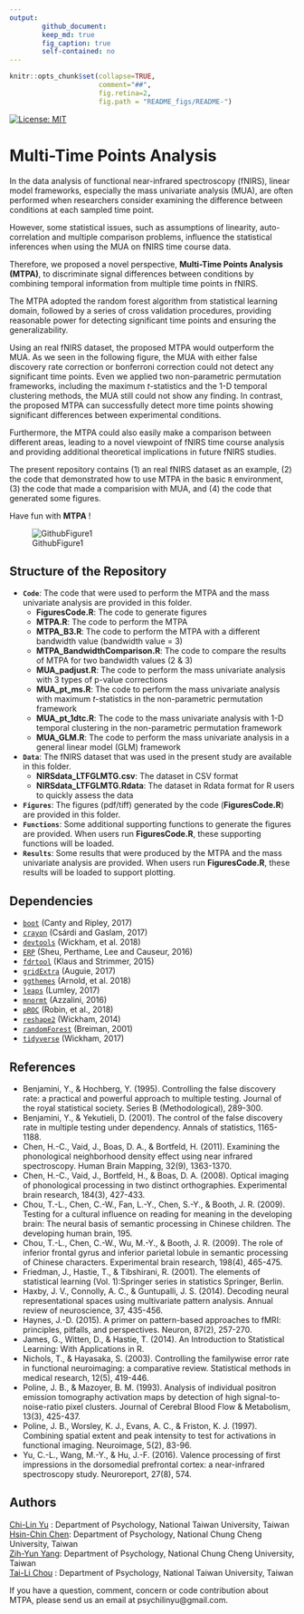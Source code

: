 ```yaml
---
output: 
        github_document:
        keep_md: true
        fig_caption: true
        self-contained: no
---
```

```r
knitr::opts_chunk$set(collapse=TRUE, 
                      comment="##", 
                      fig.retina=2, 
                      fig.path = "README_figs/README-")
```
<!-- README.md is generated from README.Rmd. Please edit that file -->
[![License: MIT](https://img.shields.io/badge/License-MIT-yellow.svg)](https://opensource.org/licenses/MIT)


# Multi-Time Points Analysis
In the data analysis of functional near-infrared spectroscopy (fNIRS), linear model frameworks, especially the mass univariate analysis (MUA), are often performed when researchers consider examining the difference between conditions at each sampled time point. 

However, some statistical issues, such as assumptions of linearity, auto-correlation and multiple comparison problems, influence the statistical inferences when using the MUA on fNIRS time course data. 

Therefore, we proposed a novel perspective, **Multi-Time Points Analysis (MTPA)**, to discriminate signal differences between conditions by combining temporal information from multiple time points in fNIRS. 

The MTPA adopted the random forest algorithm from statistical learning domain, followed by a series of cross validation procedures, providing reasonable power for detecting significant time points and ensuring the generalizability. 

Using an real fNIRS dataset, the proposed MTPA would outperform the MUA. As we seen in the following figure, the MUA with either false discovery rate correction or bonferroni correction could not detect any significant time points. Even we applied two non-parametric permutation frameworks, including the maximum *t*-statistics and the 1-D temporal clustering methods, the MUA still could not show any finding. In contrast, the proposed MTPA can successfully detect more time points showing significant differences between experimental conditions.

Furthermore, the MTPA could also easily make a comparison between different areas, leading to a novel viewpoint of fNIRS time course analysis and providing additional theoretical implications in future fNIRS studies.

The present repository contains (1) an real fNIRS dataset as an example, (2) the code that demonstrated how to use MTPA in the basic `R` environment, (3) the code that made a comparision with MUA, and (4) the code that generated some figures.

Have fun with **MTPA** !

![GithubFigure1](Figures/GithubFigure1.png)

## Structure of the Repository

- **`Code`**: The code that were used to perform the MTPA and the mass univariate analysis are provided in this folder.
    - **FiguresCode.R**: The code to generate figures
    - **MTPA.R**: The code to perform the MTPA
    - **MTPA_B3.R**: The code to perform the MTPA with a different bandwidth value (bandwidth value = 3)
    - **MTPA_BandwidthComparison.R**: The code to compare the results of MTPA for two bandwidth values (2 & 3)
    -	**MUA_padjust.R**: The code to perform the mass univariate analysis with 3 types of p-value corrections
    -	**MUA_pt_ms.R**: The code to perform the mass univariate analysis with maximum *t*-statistics in the non-parametric permutation framework
    -	**MUA_pt_1dtc.R**: The code to the mass univariate analysis with 1-D temporal clustering in the non-parametric permutation framework
    -	**MUA_GLM.R**: The code to perform the mass univariate analysis in a general linear model (GLM) framework
-	**`Data`**: The fNIRS dataset that was used in the present study are available in this folder.
    -	**NIRSdata_LTFGLMTG.csv**: The dataset in CSV format
    -	**NIRSdata_LTFGLMTG.Rdata**: The dataset in Rdata format for R users to quickly assess the data
-	**`Figures`**: The figures (pdf/tiff) generated by the code (**FiguresCode.R**) are provided in this folder.
-	**`Functions`**: Some additional supporting functions to generate the figures are provided. When users run **FiguresCode.R**, these supporting functions will be loaded.
-	**`Results`**: Some results that were produced by the MTPA and the mass univariate analysis are provided. When users run **FiguresCode.R**, these results will be loaded to support plotting.


## Dependencies

- [`boot`](https://cran.r-project.org/web/packages/boot/boot.pdf) (Canty and Ripley, 2017)
- [`crayon`](https://cran.r-project.org/web/packages/crayon/index.html) (Csárdi and Gaslam, 2017)
- [`devtools`](https://cran.r-project.org/web/packages/devtools/index.html) (Wickham, et al. 2018)
- [`ERP`](https://cran.r-project.org/web/packages/ERP/index.html) (Sheu, Perthame, Lee and Causeur, 2016)
- [`fdrtool`](https://cran.r-project.org/web/packages/fdrtool/index.html) (Klaus and Strimmer, 2015)
- [`gridExtra`](https://cran.r-project.org/web/packages/gridExtra/index.html) (Auguie, 2017)
- [`ggthemes`](https://cran.r-project.org/web/packages/ggthemes/index.html) (Arnold, et al. 2018)
- [`leaps`](https://cran.r-project.org/web/packages/leaps/leaps.pdf) (Lumley, 2017)
- [`mnormt`](https://cran.r-project.org/web/packages/mnormt/index.html) (Azzalini, 2016)
- [`pROC`](https://cran.r-project.org/web/packages/pROC/pROC.pdf) (Robin, et al., 2018)
- [`reshape2`](https://cran.r-project.org/web/packages/reshape2/reshape2.pdf) (Wickham, 2014)
- [`randomForest`](https://cran.r-project.org/web/packages/randomForest/randomForest.pdf) (Breiman, 2001)
- [`tidyverse`](https://cran.r-project.org/web/packages/tidyverse/index.html) (Wickham, 2017)

## References

- Benjamini, Y., & Hochberg, Y. (1995). Controlling the false discovery rate: a practical and powerful approach to multiple testing. Journal of the royal statistical society. Series B (Methodological), 289-300.
- Benjamini, Y., & Yekutieli, D. (2001). The control of the false discovery rate in multiple testing under dependency. Annals of statistics, 1165-1188.
- Chen, H.-C., Vaid, J., Boas, D. A., & Bortfeld, H. (2011). Examining the phonological neighborhood density effect using near infrared spectroscopy. Human Brain Mapping,
32(9), 1363-1370.
- Chen, H.-C., Vaid, J., Bortfeld, H., & Boas, D. A. (2008). Optical imaging of phonological
processing in two distinct orthographies. Experimental brain research, 184(3),
427-433.
- Chou, T.-L., Chen, C.-W., Fan, L.-Y., Chen, S.-Y., & Booth, J. R. (2009). Testing for a cultural influence on reading for meaning in the developing brain: The neural basis of
semantic processing in Chinese children. The developing human brain, 195.
- Chou, T.-L., Chen, C.-W., Wu, M.-Y., & Booth, J. R. (2009). The role of inferior frontal gyrus and inferior parietal lobule in semantic processing of Chinese characters.
Experimental brain research, 198(4), 465-475.
- Friedman, J., Hastie, T., & Tibshirani, R. (2001). The elements of statistical learning (Vol. 1):Springer series in statistics Springer, Berlin.
- Haxby, J. V., Connolly, A. C., & Guntupalli, J. S. (2014). Decoding neural representational spaces using multivariate pattern analysis. Annual review of neuroscience, 37,
435-456.
- Haynes, J.-D. (2015). A primer on pattern-based approaches to fMRI: principles, pitfalls, and
perspectives. Neuron, 87(2), 257-270.
- James, G., Witten, D., & Hastie, T. (2014). An Introduction to Statistical Learning: With Applications in R.
- Nichols, T., & Hayasaka, S. (2003). Controlling the familywise error rate in functional neuroimaging: a comparative review. Statistical methods in medical research, 12(5), 419-446.
- Poline, J. B., & Mazoyer, B. M. (1993). Analysis of individual positron emission tomography activation maps by detection of high signal-to-noise-ratio pixel clusters. Journal of Cerebral Blood Flow & Metabolism, 13(3), 425-437.
- Poline, J. B., Worsley, K. J., Evans, A. C., & Friston, K. J. (1997). Combining spatial extent and peak intensity to test for activations in functional imaging. Neuroimage, 5(2), 83-96.
- Yu, C.-L., Wang, M.-Y., & Hu, J.-F. (2016). Valence processing of first impressions in the
dorsomedial prefrontal cortex: a near-infrared spectroscopy study. Neuroreport, 27(8), 574.

## Authors

[Chi-Lin Yu](https://github.com/PsyChiLin) : Department of Psychology, National Taiwan University, Taiwan<br />
[Hsin-Chin Chen](https://sites.google.com/site/hsinchinchenx/): Department of Psychology, National Chung Cheng University, Taiwan<br />
[Zih-Yun Yang](https://sites.google.com/site/lcnlccu/people/graduate-students): Department of Psychology, National Chung Cheng University, Taiwan<br />
[Tai-Li Chou](http://www.psy.ntu.edu.tw/index.php/members/faculty/fulltime-faculty/314-chou-tai-li) : Department of Psychology, National Taiwan University, Taiwan<br />

If you have a question, comment, concern or code contribution about MTPA, please send us an email at psychilinyu@gmail.com.